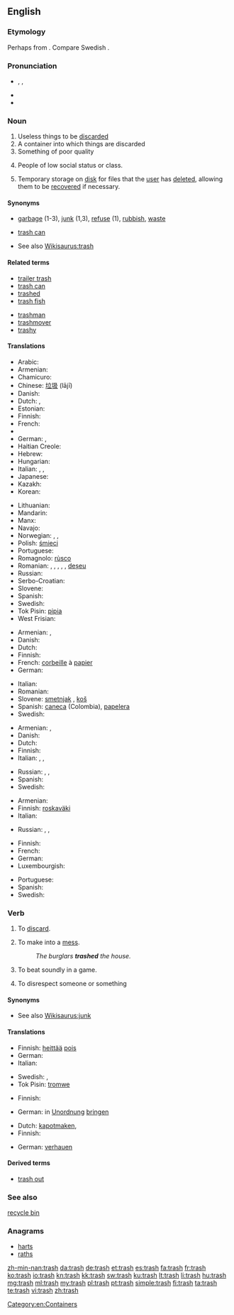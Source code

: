 ==English==

===Etymology===
Perhaps from {{etyl|non}} {{term|tros|lang=non||rubbish, fallen leaves and twigs}}. Compare Swedish {{term|trasa|lang=sv}}.

===Pronunciation===
* {{enPR|trăsh}}, {{IPA|/træʃ/}}, {{X-SAMPA|/tr{S/}}
* {{audio|en-us-trash.ogg|Audio (US)}}
* {{rhymes|æʃ}}

===Noun===
{{en-noun|-}}

# Useless things to be [[discard]]ed
# A container into which things are discarded
# Something of poor quality
# {{slang|derogatory}} People of low social status or class. {{qualifier|See, for example, ''[[white trash]]''.}}
# {{computing}} Temporary storage on [[disk]] for files that the [[user]] has [[delete]]d, allowing them to be [[recover]]ed if necessary.

====Synonyms====
* [[garbage]] (1-3), [[junk]] (1,3), [[refuse]] (1), [[rubbish]], [[waste]]
* {{sense|container}} [[trash can]]
* See also [[Wikisaurus:trash]]

====Related terms====
{{top2}}
* [[trailer trash]]
* [[trash can]]
* [[trashed]]
* [[trash fish]]
{{mid2}}
* [[trashman]]
* [[trashmover]]
* [[trashy]]
{{bottom}}

====Translations====
{{trans-top|things to be discarded}}
* Arabic: {{t-|ar|مخلفات}}
* Armenian: {{t-|hy|աղբ|tr=aġb}}
* Chamicuro: {{tø|ccc|s̈hutechi}}
* Chinese: [[垃圾]] (lājī)
* Danish: {{t+|da|affald|n}}
* Dutch: {{t+|nl|vuilnis|m}}, {{t+|nl|vuil|n}}
* Estonian: {{t-|et|rämps}}
* Finnish: {{t+|fi|roska}}
* French: {{t+|fr|déchet|m}}
* {{trreq|Georgian}}
* German: {{t+|de|Müll|m}}, {{t+|de|Abfall|m}}
* Haitian Creole: {{tø|ht|fatra}}
* Hebrew: {{t-|he|זבל|m|tr=zével}}
* Hungarian: {{t+|hu|szemét}}
* Italian: {{t+|it|spazzatura|f}}, {{t+|it|immondizia|f}}, {{t+|it|rifiuti}}
* Japanese: {{t+|ja|ごみ|tr=gomi}}
* Kazakh: {{t-|kk|қоқым|sc=Cyrl}}
* Korean: {{t+|ko|쓰레기|tr=sseuregi|sc=Hang}}
{{trans-mid}}
* Lithuanian: {{t-|lt|šiukšlė|f}}
* Mandarin: {{t|cmn|废物|tr=fèiwù}}
* Manx: {{t-|gv|trustyr}}
* Navajo: {{tø|nv|tsʼiilzéí}}
* Norwegian: {{t+|no|avfall|n}}, {{t+|no|søppel|n}}, {{t-|no|boss|n}}
* Polish: [[śmieci]] {{p}}
* Portuguese: {{t+|pt|lixo}}
* Romagnolo: [[rùsco]] {{m}}
* Romanian: {{t-|ro|lucru nevaloros|n}}, {{t+|ro|rebut|n}}, {{t-|ro|gunoi|n}}, {{t-|ro|rămășițe}} {{f|p}}, {{t-|ro|reziduu|n}}, [[deșeu]] {{n}}
* Russian: {{t+|ru|мусор}}
* Serbo-Croatian: {{t-|sh|smeće}}
* Slovene: {{t-|sl|smet|f}}
* Spanish: {{t+|es|basura}}
* Swedish: {{t+|sv|skräp|n}}
* Tok Pisin: [[pipia]]
* West Frisian: {{t-|fy|ôffal|n}}
{{trans-bottom}}

{{trans-top|container}}
* Armenian: {{t-|hy|աղբաման|tr=aġbaman}}, {{t-|hy|զիբիլի յաշիկ|tr=zibili yašik}}
* Danish: {{t-|da|affaldscontainer}}
* Dutch: {{t+|nl|vuilnisbak}}
* Finnish: {{t+|fi|roskakori}}
* French: [[corbeille]] à [[papier]]
* German: {{t+|de|Papierkorb|m}}
{{trans-mid}}
* Italian: {{t+|it|cassonetto|m}}
* Romanian: {{t-|ro|coș de hârtii|n}}
* Slovene: [[smetnjak]] {{m}}, [[koš]] {{m}}
* Spanish: [[caneca]] {{f}} (Colombia), [[papelera]] {{f}}
* Swedish: {{t+|sv|papperskorg|c}}
{{trans-bottom}}

{{trans-top|something of poor quality}}
* Armenian: {{t-|hy|աղբ|tr=aġb}}, {{t-|hy|զիբիլ|tr=zibil}}
* Danish: {{t-|da|skrammel}}
* Dutch: {{t+|nl|prul|m}}
* Finnish: {{t+|fi|roska}}
* Italian: {{t-|it|mondezza|f}}, {{t-|it|porcheria|f}}, {{t-|it|robaccia|f}}
{{trans-mid}}
* Russian: {{t+|ru|дрянь|f|tr=drjan’|sc=Cyrl}}, {{t+|ru|ерунда|f|tr=jerundá|sc=Cyrl}}, {{t+|ru|халтура|f|tr=xaltúra|sc=Cyrl}}
* Spanish: {{t+|es|basura|f}}
* Swedish: {{t+|sv|skräp|n}}
{{trans-bottom}}

{{trans-top|people of low social status or class}}
* Armenian: {{t-|hy|թափթփուկ|tr=t’ap’t’p’uk}}
* Finnish: [[roskaväki]]
* Italian: {{t+|it|feccia|f}}
{{trans-mid}}
* Russian: {{t+|ru|отродье|n|tr=otródʹje|sc=Cyrl}}, {{t+|ru|отребье|n|tr=otrébʹje|sc=Cyrl}}, {{t+|ru|шваль|f|tr=švalʹ|sc=Cyrl}}
{{trans-bottom}}

{{trans-top|computer terminology}}
* Finnish: {{t+|fi|roskakori}}
* French: {{t+|fr|corbeille|f}}
* German: {{t+|de|Mülleimer|m}}
* Luxembourgish: {{t+|lb|Poubelle|f}}
{{trans-mid}}
* Portuguese: {{t+|pt|lixeira|f}}
* Spanish: {{t-|es|papelera|f}}
* Swedish: {{t+|sv|papperskorg|c}}
{{trans-bottom}}

===Verb===
{{en-verb|trash|es}}

# {{US}} To [[discard]].
# {{US}} To make into a [[mess]].
#: ''The burglars '''trashed''' the house.''
# {{US}} To beat soundly in a game.
# {{US}} To disrespect someone or something

====Synonyms====
* See also [[Wikisaurus:junk]]

====Translations====
{{trans-top|discard}}
* Finnish: [[heittää]] [[pois]]
* German: {{t+|de|wegwerfen}}
* Italian: {{t-|it|scartare}}
{{trans-mid}}
* Swedish: {{t+|sv|slänga}}, {{t-SOP|sv|[[kasta]] [[bort]]}}
* Tok Pisin: [[tromwe]]
{{trans-bottom}}

{{trans-top|make into a mess}}
* Finnish: {{t+|fi|sotkea}}
{{trans-mid}}
* German: in [[Unordnung]] [[bringen]]
{{trans-bottom}}

{{trans-top|beat soundly}}
* Dutch: [[kapotmaken]], {{t+|nl|stukslaan}}
* Finnish: {{t+|fi|löylyttää}}
{{trans-mid}}
* German: [[verhauen]]
{{trans-bottom}}

====Derived terms====
* [[trash out]]

===See also===
[[recycle bin]]

===Anagrams===
* [[harts#English|harts]]
* [[raths#English|raths]]

[[Category:en:Containers]]

[[zh-min-nan:trash]]
[[da:trash]]
[[de:trash]]
[[et:trash]]
[[es:trash]]
[[fa:trash]]
[[fr:trash]]
[[ko:trash]]
[[io:trash]]
[[kn:trash]]
[[kk:trash]]
[[sw:trash]]
[[ku:trash]]
[[lt:trash]]
[[li:trash]]
[[hu:trash]]
[[mg:trash]]
[[ml:trash]]
[[my:trash]]
[[pl:trash]]
[[pt:trash]]
[[simple:trash]]
[[fi:trash]]
[[ta:trash]]
[[te:trash]]
[[vi:trash]]
[[zh:trash]]